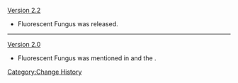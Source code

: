 [[Version 2.2]]
* Fluorescent Fungus was released.
----
[[Version 2.0]]
* Fluorescent Fungus was mentioned in {{Quest|Food From Afar}} and the {{Quest|Pizza From Another Land}}.
<noinclude>[[Category:Change History]]</noinclude>